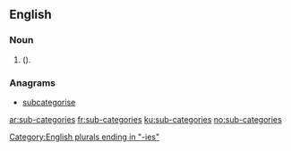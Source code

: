 ==English==

===Noun===
{{head|en|plural|head=[[sub-]][[categories]]}}
# {{plural of|sub-category|lang=en|nodot=1|nocat=1}} ({{alternative spelling of|subcategories|lang=en|nocap=1|nodot=1}}).

===Anagrams===
* [[subcategorise#English|subcategorise]]

[[Category:English plurals ending in "-ies"]]

[[ar:sub-categories]]
[[fr:sub-categories]]
[[ku:sub-categories]]
[[no:sub-categories]]